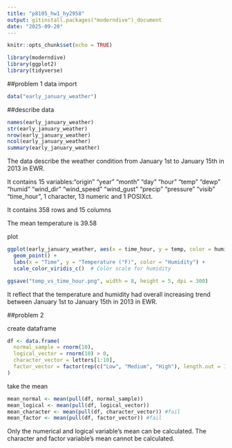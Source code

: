 ```yaml
---
title: "p8105_hw1_hy2958"
output: gitinstall.packages("moderndive")_document
date: "2025-09-20"
---
```


```r
knitr::opts_chunk$set(echo = TRUE)
```

```r
library(moderndive)
library(ggplot2)
library(tidyverse)
```

##problem 1
data import

```r
data("early_january_weather")
```

##describe data

```r

names(early_january_weather)
str(early_january_weather)
nrow(early_january_weather)
ncol(early_january_weather)
summary(early_january_weather)
```


The data describe the weather condition from January 1st to January 15th in 2013 in EWR.

It contains 15 variables:"origin"     "year"       "month"      "day"  "hour"       "temp"       "dewp"       "humid"     "wind_dir"   "wind_speed" "wind_gust"  "precip"  "pressure"   "visib"      "time_hour", 1 character, 13 numeric and 1 POSIXct.

It contains 358 rows and 15 columns

The mean temperature is 39.58

plot
```r
ggplot(early_january_weather, aes(x = time_hour, y = temp, color = humid)) +
  geom_point() +
  labs(x = "Time", y = "Temperature (°F)", color = "Humidity") +
  scale_color_viridis_c()  # Color scale for humidity

ggsave("temp_vs_time_hour.png", width = 8, height = 5, dpi = 300)
```

It reflect that the temperature and humidity had overall increasing trend between January 1st to January 15th in 2013 in EWR.


##problem 2

create dataframe
```r
df <- data.frame(
  normal_sample = rnorm(10),
  logical_vector = rnorm(10) > 0,
  character_vector = letters[1:10],
  factor_vector = factor(rep(c("Low", "Medium", "High"), length.out = 10))
)
```

take the mean
```r
mean_normal <- mean(pull(df, normal_sample))
mean_logical <- mean(pull(df, logical_vector))
mean_character <- mean(pull(df, character_vector)) #fail
mean_factor <- mean(pull(df, factor_vector)) #fail
```

Only the numerical and logical variable's mean can be calculated. The character and factor variable's mean cannot be calculated.


